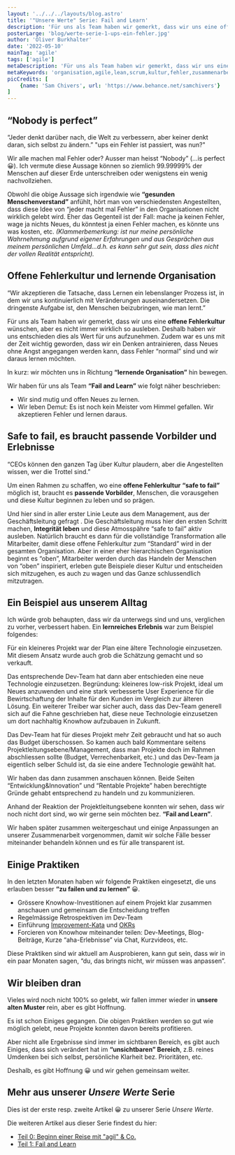 ```yaml
---
layout: '../../../layouts/blog.astro'
title: '"Unsere Werte" Serie: Fail and Learn'
description: 'Für uns als Team haben wir gemerkt, dass wir uns eine offene Fehlerkultur wünschen, aber es nicht immer wirklich so ausleben. Deshalb haben wir uns entschieden dies als Wert für uns aufzunehmen. Zudem war es uns mit der Zeit wichtig geworden, dass wir ein Denken antrainieren, dass Neues ohne Angst angegangen werden kann, dass Fehler “normal” sind und wir daraus lernen möchten. In kurz: wir möchten uns in Richtung “lernende Organisation” hin bewegen.'
posterLarge: 'blog/werte-serie-1-ups-ein-fehler.jpg'
author: 'Oliver Burkhalter'
date: '2022-05-10'
mainTag: 'agile'
tags: ['agile']
metaDescription: 'Für uns als Team haben wir gemerkt, dass wir uns eine offene Fehlerkultur wünschen, aber es nicht immer wirklich so ausleben. Deshalb haben wir uns entschieden dies als Wert für uns aufzunehmen. Zudem war es uns mit der Zeit wichtig geworden, dass wir ein Denken antrainieren, dass Neues ohne Angst angegangen werden kann, dass Fehler “normal” sind und wir daraus lernen möchten. In kurz: wir möchten uns in Richtung “lernende Organisation” hin bewegen.'
metaKeywords: 'organisation,agile,lean,scrum,kultur,fehler,zusammenarbeit,lernende organisation,safe to fail,vorbilder,integrität,okr,improvement kata'
picCredits: [
    {name: 'Sam Chivers', url: 'https://www.behance.net/samchivers'}
]
---
```



## “Nobody is perfect”

<TextQuote author="Leo Tolstoy">
  “Jeder denkt darüber nach, die Welt zu verbessern, aber keiner denkt daran, sich selbst zu ändern.”
</TextQuote>

<TextQuote author="Nobody">
  "ups ein Fehler ist passiert, was nun?"
</TextQuote>

Wir alle machen mal Fehler oder? Ausser man heisst “Nobody” (…is perfect 😀). Ich vermute diese Aussage können so ziemlich 99.99999% der Menschen auf dieser Erde unterschreiben oder wenigstens ein wenig nachvollziehen.

Obwohl die obige Aussage sich irgendwie wie **“gesunden Menschenverstand”** anfühlt, hört man von verschiedensten Angestellten, dass diese Idee von “jeder macht mal Fehler” in den Organisationen nicht wirklich gelebt wird. Eher das Gegenteil ist der Fall: mache ja keinen Fehler, wage ja nichts Neues, du könntest ja einen Fehler machen, es könnte uns was kosten, etc. *(Klammerbemerkung: ist nur meine persönliche Wahrnehmung aufgrund eigener Erfahrungen und aus Gesprächen aus meinem persönlichen Umfeld…d.h. es kann sehr gut sein, dass dies nicht der vollen Realität entspricht).*

## Offene Fehlerkultur und lernende Organisation

<TextQuote author="Peter Drucker">
  “Wir akzeptieren die Tatsache, dass Lernen ein lebenslanger Prozess ist, in dem wir uns kontinuierlich mit Veränderungen auseinandersetzen. Die dringenste Aufgabe ist, den Menschen beizubringen, wie man lernt.”
</TextQuote>

Für uns als Team haben wir gemerkt, dass wir uns eine **offene Fehlerkultur** wünschen, aber es nicht immer wirklich so ausleben. Deshalb haben wir uns entschieden dies als Wert für uns aufzunehmen. Zudem war es uns mit der Zeit wichtig geworden, dass wir ein Denken antrainieren, dass Neues ohne Angst angegangen werden kann, dass Fehler “normal” sind und wir daraus lernen möchten.

In kurz: wir möchten uns in Richtung **“lernende Organisation”** hin bewegen.

Wir haben für uns als Team **“Fail and Learn”** wie folgt näher beschrieben:

  * Wir sind mutig und offen Neues zu lernen.
  * Wir leben Demut: Es ist noch kein Meister vom Himmel gefallen. Wir akzeptieren Fehler und lernen daraus.

## Safe to fail, es braucht passende Vorbilder und Erlebnisse

<TextQuote author="Jack Welch">
  “CEOs können den ganzen  Tag über Kultur plaudern, aber die Angestellten wissen, wer die Trottel sind.”
</TextQuote>

Um einen Rahmen zu schaffen, wo eine **offene Fehlerkultur** **“safe to fail”** möglich ist, braucht es **passende Vorbilder**, Menschen, die vorausgehen und diese Kultur beginnen zu leben und so prägen.

Und hier sind in aller erster Linie Leute aus dem Management, aus der Geschäftsleitung gefragt . Die Geschäftsleitung muss hier den ersten Schritt machen, **Integrität leben** und diese Atmosspähre “safe to fail” aktiv ausleben. Natürlich braucht es dann für die vollständige Transformation alle Mitarbeiter, damit diese offene Fehlerkultur zum “Standard” wird in der gesamten Organisation. Aber in einer eher hierarchischen Organisation beginnt es “oben”, Mitarbeiter werden durch das Handeln der Menschen von “oben” inspiriert, erleben gute Beispiele dieser Kultur und entscheiden sich mitzugehen, es auch zu wagen und das Ganze schlussendlich mitzutragen.

## Ein Beispiel aus unserem Alltag

Ich würde grob behaupten, dass wir da unterwegs sind und uns, verglichen zu vorher, verbessert haben. Ein **lernreiches Erlebnis** war zum Beispiel folgendes:

Für ein kleineres Projekt war der Plan eine ältere Technologie einzusetzen. Mit diesem Ansatz wurde auch grob die Schätzung gemacht und so verkauft.

Das entsprechende Dev-Team hat dann aber entschieden eine neue Technologie einzusetzen. Begründung: kleineres low-risk Projekt, ideal um Neues anzuwenden und eine stark verbesserte User Experience für die Bewirtschaftung der Inhalte für den Kunden im Vergleich zur älteren Lösung. Ein weiterer Treiber war sicher auch, dass das Dev-Team generell sich auf die Fahne geschrieben hat, diese neue Technologie einzusetzen um dort nachhaltig Knowhow aufzubauen in Zukunft.

Das Dev-Team hat für dieses Projekt mehr Zeit gebraucht und hat so auch das Budget überschossen. So kamen auch bald Kommentare seitens Projektleitungsebene/Management, dass man Projekte doch im Rahmen abschliessen sollte (Budget, Verrechenbarkeit, etc.) und das Dev-Team ja eigentlich selber Schuld ist, da sie eine andere Technologie gewählt hat.

Wir haben das dann zusammen anschauen können. Beide Seiten “Entwicklung&Innovation” und “Rentable Projekte” haben berechtigte Gründe gehabt entsprechend zu handeln und zu kommunizieren.

Anhand der Reaktion der Projektleitungsebene konnten wir sehen, dass wir noch nicht dort sind, wo wir gerne sein möchten bez. **“Fail and Learn”**.

Wir haben später zusammen weitergeschaut und einige Anpassungen an unserer Zusammenarbeit vorgenommen, damit wir solche Fälle besser miteinander behandeln können und es für alle transparent ist.

## Einige Praktiken

In den letzten Monaten haben wir folgende Praktiken eingesetzt, die uns erlauben besser **“zu failen und zu lernen”** 😀.

  * Grössere Knowhow-Investitionen auf einem Projekt klar zusammen anschauen und gemeinsam die Entscheidung treffen
  * Regelmässige Retrospektiven im Dev-Team
  * Einführung [Improvement-Kata](http://www-personal.umich.edu/~mrother/Homepage.html) und [OKRs](https://www.atlassian.com/agile/agile-at-scale/okr)
  * Forcieren von Knowhow miteinander teilen: Dev-Meetings, Blog-Beiträge, Kurze “aha-Erlebnisse” via Chat, Kurzvideos, etc.

Diese Praktiken sind wir aktuell am Ausprobieren, kann gut sein, dass wir in ein paar Monaten sagen, “du, das bringts nicht, wir müssen was anpassen”.

## Wir bleiben dran

Vieles wird noch nicht 100% so gelebt, wir fallen immer wieder in **unsere alten Muster** rein, aber es gibt Hoffnung.

Es ist schon Einiges gegangen. Die obigen Praktiken werden so gut wie möglich gelebt, neue Projekte konnten davon bereits profitieren.

Aber nicht alle Ergebnisse sind immer im sichtbaren Bereich, es gibt auch Einiges, dass sich verändert hat im **“unsichtbaren” Bereich**, z.B. reines Umdenken bei sich selbst, persönliche Klarheit bez. Prioritäten, etc.

Deshalb, es gibt Hoffnung 😀 und wir gehen gemeinsam weiter.

## Mehr aus unserer _Unsere Werte_ Serie

Dies ist der erste resp. zweite Artikel 😀 zu unserer Serie _Unsere Werte_.

Die weiteren Artikel aus dieser Serie findest du hier:

  * [Teil 0: Beginn einer Reise mit "agil" & Co.](/blog/2022/comvation-unsere-werte-serie-0)
  * [Teil 1: Fail and Learn](/blog/2022/comvation-unsere-werte-serie-1)


